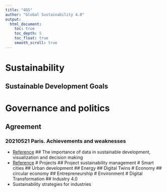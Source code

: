 ```yaml
---
title: "4GS"
author: "Global Sustainability 4.0"
output:
  html_document:
    toc: true
    toc_depth: 5
    toc_float: true
    smooth_scroll: true
---
```


# Sustainability 
## Sustainable Development Goals
# Governance and politics
## Agreement
### 20210521 Paris. Achievements and weaknesses
- [Reference](https://direct.mit.edu/glep/article/16/3/1/14984/The-Paris-Agreement-on-Climate-Change-Behind)
## The importance of data in sustainable development, visualization and decision making
- [Reference](https://arxiv.org/abs/1510.00098)
# Projects 
## Project sustainability management
# Smart cities 
## Urban development
## Energy
## Digital Twins
# Economy 
## circular economy
## Entrepreneurship
# Environment
# Digital Transformation 
## Industry 4.0
- Sustainability strategies for industries
